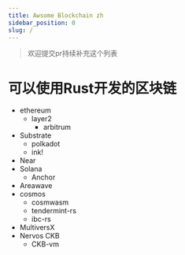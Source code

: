 ```yaml
---
title: Awsome Blockchain zh
sidebar_position: 0
slug: /
---
```




> 欢迎提交pr持续补充这个列表


# 可以使用Rust开发的区块链

- ethereum
    - layer2
        - arbitrum
- Substrate
    - polkadot
    - ink!
- Near
- Solana
    - Anchor
- Areawave
- cosmos
    - cosmwasm
    - tendermint-rs
    - ibc-rs
- MultiversX
- Nervos CKB
    - CKB-vm
